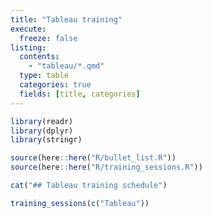 ---
title: "Tableau training"
execute: 
  freeze: false
listing:
  contents:
    - "tableau/*.qmd"
  type: table
  categories: true
  fields: [title, categories]
---
  
```{r}
library(readr)
library(dplyr)
library(stringr)

source(here::here("R/bullet_list.R"))
source(here::here("R/training_sessions.R"))

cat("## Tableau training schedule")
```

```{r}
training_sessions(c("Tableau"))
```

  